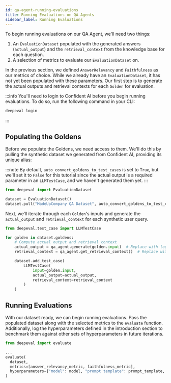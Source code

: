 ```yaml
---
id: qa-agent-running-evaluations
title: Running Evaluations on QA Agents
sidebar_label: Running Evaluations
---
```


To begin running evaluations on our QA Agent, we'll need two things:

1. An `EvaluationDataset` populated with the generated answers (`actual_output`) and the `retrieval_context` from the knowledge base for each question.
2. A selection of metrics to evaluate our `EvaluationDataset` on.

In the previous section, we defined `AnswerRelevancy` and `Faithfulness` as our metrics of choice. While we already have an `EvaluationDataset`, it has not yet been populated with these parameters. Our first step is to generate the actual outputs and retrieval contexts for each `Golden` for evaluation.

:::info
You'll need to login to Confident AI before you begin running evaluations. To do so, run the following command in your CLI:

```bash
deepeval login
```

:::

## Populating the Goldens

Before we populate the Goldens, we need access to them. We'll do this by pulling the synthetic dataset we generated from Confident AI, providing its unique alias:

:::note
By default, `auto_convert_goldens_to_test_cases` is set to `True`, but we'll set it to `False` for this tutorial since the actual output is a required parameter in an `LLMTestCase`, and we haven't generated them yet.
:::

```python
from deepeval import EvaluationDataset

dataset = EvaluationDataset()
dataset.pull("MadeUpCompany QA Dataset", auto_convert_goldens_to_test_cases=False)
```

Next, we’ll iterate through each `Golden`'s inputs and generate the `actual_output` and `retrieval_context` for each synthetic user query.

```python
from deepeval.test_case import LLMTestCase

for golden in dataset.goldens:
    # Compute actual output and retrieval context
    actual_output = qa_agent.generate(golden.input)  # Replace with logic to compute actual output
    retrieval_context = qa_agent.get_retrieval_context()  # Replace with logic to compute retrieval context

    dataset.add_test_case(
        LLMTestCase(
            input=golden.input,
            actual_output=actual_output,
            retrieval_context=retrieval_context
        )
    )
```

## Running Evaluations

With our dataset ready, we can begin running evaluations. Pass the populated dataset along with the selected metrics to the `evaluate` function. Additionally, log the hyperparameters defined in the introduction section to benchmark them against other sets of hyperparameters in future iterations.

```python
from deepeval import evaluate

...
evaluate(
  dataset,
  metrics=[answer_relevancy_metric, faithfulness_metric],
  hyperparameters={"model": model, "prompt template": prompt_template, "top-k": top_k}
)
```
